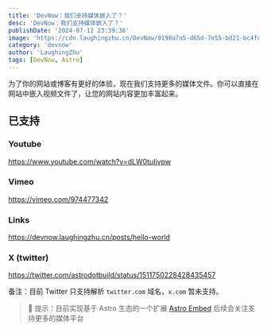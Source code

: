 ```yaml
---
title: 'DevNow：我们支持媒体嵌入了？'
desc: 'DevNow：我们支持媒体嵌入了？'
publishDate: '2024-07-12 23:39:36'
image: 'https://cdn.laughingzhu.cn/DevNow/0190a7a5-d65d-7e55-bd21-bc4fdd614206.png'
category: 'devnow'
author: 'LaughingZhu'
tags: [DevNow, Astro]
---
```


为了你的网站或博客有更好的体验，现在我们支持更多的媒体文件。你可以直接在网站中嵌入视频文件了，让您的网站内容更加丰富起来。

## 已支持

### Youtube

https://www.youtube.com/watch?v=dLW0tuIivpw

### Vimeo

https://vimeo.com/974477342

### Links

https://devnow.laughingzhu.cn/posts/hello-world

### X (twitter)

https://twitter.com/astrodotbuild/status/1511750228428435457

备注：目前 Twitter 只支持解析 `twitter.com` 域名，`x.com` 暂未支持。

> 📢 提示：目前实现基于 Astro 生态的一个扩展
> [Astro Embed](https://astro-embed.netlify.app/)
> 后续会关注支持更多的媒体平台
